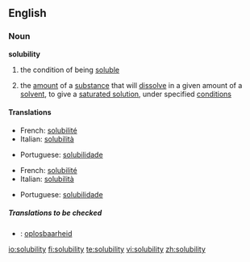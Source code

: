 ==English==

===Noun===
{{wikipedia|Solubility|Solubility (chemisty)}}
'''solubility'''

# the condition of being [[soluble]]
# {{chemistry}} the [[amount]] of a [[substance]] that will [[dissolve]] in a given amount of a [[solvent]], to give a [[saturated solution]], under specified [[condition]]s

====Translations====
{{trans-top|the condition of being soluble}}
*French: [[solubilité]] {{f}}
*Italian: [[solubilità]] {{f}}
{{trans-mid}}
*Portuguese: [[solubilidade]] {{f}}
{{trans-bottom}}

{{trans-top|(chemistry) the amount of a substance that will dissolve in a given amount of a solvent}}
*French: [[solubilité]] {{f}}
*Italian: [[solubilità]] {{f}}
{{trans-mid}}
*Portuguese: [[solubilidade]] {{f}}
{{trans-bottom}}

=====Translations to be checked=====
{{checktrans}}
*{{ttbc|Dutch}}: [[oplosbaarheid]] {{f}}

[[io:solubility]]
[[fi:solubility]]
[[te:solubility]]
[[vi:solubility]]
[[zh:solubility]]